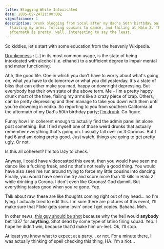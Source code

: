 ```yaml
---
title: Blogging While Intoxicated
date: 2005-09-24T21:00:00Z
significance: 1
description: Drunk blogging from SoCal after my dad's 50th birthday party -
  flailing my arms, forcing cousins to dance, and failing at Halo 2. The
  aftermath is pretty, well, interesting to say the least.
---
```


So kiddies, let's start with some education from the heavenly Wikipedia.

[Drunkenness][1]
: [..] in its most common usage, is the state of being intoxicated with alcohol (i.e. ethanol) to a sufficient degree to impair mental and motor functioning.

Ahh, the good life. One in which you don't have to worry about what's going on, what you have to do tomorrow or what you did yesterday. It's a state of bliss that can either make you mad, happy or downright depressing. But everybody has their own state of the above term. Me - I'm a pretty happy drunk most of the time, flailing my arms like a crazy piece of crap. Others, can be pretty depressing and then manage to take you down with them until you're drowning in vodka. So reporting to you from southern California at the aftermath of my Dad's 50th birthday party; [I'm drunk][2]. Go figure.

Funny how I'm coherent enough to actually find the admin panel let alone post something. But I find myself one of those weird drunks that actually remember everything that's going on. I usually fall over on 3 Coronas. But I had 6 and am doing pretty good. Just watch, things are going to get pretty ugly. Or not.

Is this all coherent? I'm too lazy to check.

Anyway, I could have videocasted this event, then you would have seen me dance like a fucking freak, and no that's not really a good thing. You would have also seen me run around trying to force my little cousins into dancing. Finally, you would have seen me try and score more than 10 kills in Halo 2 while drinking a Corona. I don't even like Coronas! God damnit. But everything tastes good when you're gone. Yep.

Talk about raw, these are like thoughts coming right out of my head... no I'm lying. I actually tried to edit this. I'm sure there are pictures of this event, I'll make sure that Flickr gets some lovin' once I get copies. Bahaha. Meh.

In other news, [this guy should be shot][3] because why the hell would **anybody** bet 1337 for **anything**. Shot dead by some type of latino firing squad. Yep. I hope he didn't win, because that'd make him un-leet. Ok, I'll stop.

At least you know what to expect at a party... or not. For a minute there, I was actually thinking of spell checking this thing, HA. I'm a riot...

[1]: http://en.wikipedia.org/wiki/Drunk
[2]: http://en.wikipedia.org/wiki/Drunk#Excessive_doses
[3]: http://www.flickr.com/photos/diffusio/46077397/
